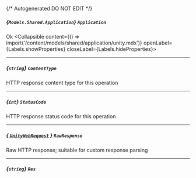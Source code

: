 {/* Autogenerated DO NOT EDIT  */}

##### *{`Models.Shared.Application`}* `Application`
Ok
<Collapsible content={() => import('/content/models/shared/application/unity.mdx')} openLabel={Labels.showProperties} closeLabel={Labels.hideProperties}>
</Collapsible>

---
##### *{`string`}* `ContentType`
HTTP response content type for this operation

---
##### *{`int`}* `StatusCode`
HTTP response status code for this operation

---
##### [*{ `UnityWebRequest` }*](https://docs.unity3d.com/2021.3/Documentation/ScriptReference/Networking.UnityWebRequest.html) `RawResponse`
Raw HTTP response; suitable for custom response parsing

---
##### *{`string`}* `Res`


